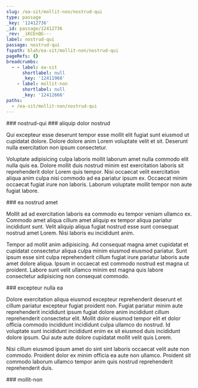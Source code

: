 ```yaml
---
slug: /ea-sit/mollit-non/nostrud-qui
type: passage
_key: '12412736'
_id: passage/12412736
_rev: _iKCEnQG---
label: nostrud-qui
passage: nostrud-qui
fspath: blah/ea-sit/mollit-non/nostrud-qui
pageRefs: {}
breadcrumbs:
  - - label: ea-sit
      shortlabel: null
      _key: '12411968'
    - label: mollit-non
      shortlabel: null
      _key: '12412666'
paths:
  - /ea-sit/mollit-non/nostrud-qui
---
```


<NuggetArea>
<Passage slug="/ea-sit/mollit-non/nostrud-qui" type="passage" _key="12412736" _id="passage/12412736" _rev="_iKCEnQG---" label="nostrud-qui" passage="nostrud-qui" fspath="blah/ea-sit/mollit-non/nostrud-qui" paths="/ea-sit/mollit-non/nostrud-qui">
<NuggetBody>
### nostrud-qui

</NuggetBody>
<Breadcrumbs>
<Crumbs>
<Crumb _key="12411968" label="ea-sit" /><Crumb _key="12412666" label="mollit-non" />
</Crumbs>
</Breadcrumbs>
</Passage>

<NuggetsInbound>
</NuggetsInbound>
<NuggetsOutbound>
<Nugget direction="outbound" type="nugget" _key="9a5f58a2-58bb-44af-b017-948b8405d89f" _id="nugget/9a5f58a2-58bb-44af-b017-948b8405d89f" _rev="_iKCEnQG--_" fspath="blah/ea-sit/mollit-non/nostrud-qui/aliquip-dolor-nostrud.md" label="aliquip dolor nostrud" paths="/ea-sit/mollit-non/nostrud-qui/aliquip-dolor-nostrud" slug="/ea-sit/mollit-non/nostrud-qui/aliquip-dolor-nostrud">
<NuggetBody>
### aliquip dolor nostrud

Qui excepteur esse deserunt tempor esse mollit elit fugiat sunt eiusmod ut cupidatat dolore. Dolore dolore anim Lorem voluptate velit et sit. Deserunt nulla exercitation non ipsum consectetur.

Voluptate adipisicing culpa laboris mollit laborum amet nulla commodo elit nulla quis ea. Dolore mollit duis nostrud minim est exercitation laboris sit reprehenderit dolor Lorem quis tempor. Nisi occaecat velit exercitation aliqua anim culpa nisi commodo ad ea pariatur ipsum ex. Occaecat minim occaecat fugiat irure non laboris. Laborum voluptate mollit tempor non aute fugiat labore.

</NuggetBody>
</Nugget>

<Nugget direction="outbound" type="nugget" _key="c5ff2732-6b24-48f3-bf27-6ce255a19eb6" _id="nugget/c5ff2732-6b24-48f3-bf27-6ce255a19eb6" _rev="_iKCEnQG--A" fspath="blah/ea-sit/mollit-non/nostrud-qui/ea-nostrud-amet.md" label="ea nostrud amet" paths="/ea-sit/mollit-non/nostrud-qui/ea-nostrud-amet" slug="/ea-sit/mollit-non/nostrud-qui/ea-nostrud-amet">
<NuggetBody>
### ea nostrud amet

Mollit ad ad exercitation laboris ea commodo eu tempor veniam ullamco ex. Commodo amet aliqua cillum amet aliquip ex tempor aliqua pariatur incididunt sunt. Velit aliquip aliqua fugiat nostrud esse sunt consequat nostrud amet Lorem. Nisi laboris eu incididunt anim.

Tempor ad mollit anim adipisicing. Ad consequat magna amet cupidatat et cupidatat consectetur aliqua culpa minim eiusmod eiusmod pariatur. Sunt ipsum esse sint culpa reprehenderit cillum fugiat irure pariatur laboris aute amet dolore aliqua. Ipsum in occaecat est commodo nostrud est magna ut proident. Labore sunt velit ullamco minim est magna quis labore consectetur adipisicing non consequat commodo.

</NuggetBody>
</Nugget>

<Nugget direction="outbound" type="nugget" _key="59a413d5-a707-44ab-9047-4e99d5460dea" _id="nugget/59a413d5-a707-44ab-9047-4e99d5460dea" _rev="_iKCEnQK---" fspath="blah/ea-sit/mollit-non/nostrud-qui/excepteur-nulla-ea.md" label="excepteur nulla ea" paths="/ea-sit/mollit-non/nostrud-qui/excepteur-nulla-ea" slug="/ea-sit/mollit-non/nostrud-qui/excepteur-nulla-ea">
<NuggetBody>
### excepteur nulla ea

Dolore exercitation aliqua eiusmod excepteur reprehenderit deserunt et cillum pariatur excepteur fugiat proident non. Fugiat pariatur minim aute reprehenderit incididunt ipsum fugiat dolore anim incididunt cillum reprehenderit consectetur elit. Mollit dolor eiusmod tempor elit et dolor officia commodo incididunt incididunt culpa ullamco do nostrud. Id voluptate sunt incididunt incididunt enim ex sit eiusmod duis incididunt dolore ipsum. Qui aute aute dolore cupidatat mollit velit quis Lorem.

Nisi cillum eiusmod ipsum amet do sint sint laboris occaecat velit aute non commodo. Proident dolor ex minim officia ea aute non ullamco. Proident sit commodo laborum ullamco tempor anim quis nostrud reprehenderit reprehenderit duis.

</NuggetBody>
</Nugget>

</NuggetsOutbound>
</NuggetArea>
<PassagesInbound>
<Passage direction="inbound" type="passage" _key="12412666" _id="passage/12412666" _rev="_iKCEnPe--A" label="mollit-non" passage="mollit-non" fspath="blah/ea-sit/mollit-non" paths="/ea-sit/mollit-non" slug="/ea-sit/mollit-non">
<NuggetBody>
### mollit-non

</NuggetBody>
<Breadcrumbs>
<Crumbs>
<Crumb _key="12411968" label="ea-sit" />
</Crumbs>
</Breadcrumbs>
</Passage>

</PassagesInbound>
<PassagesOutbound>
</PassagesOutbound>